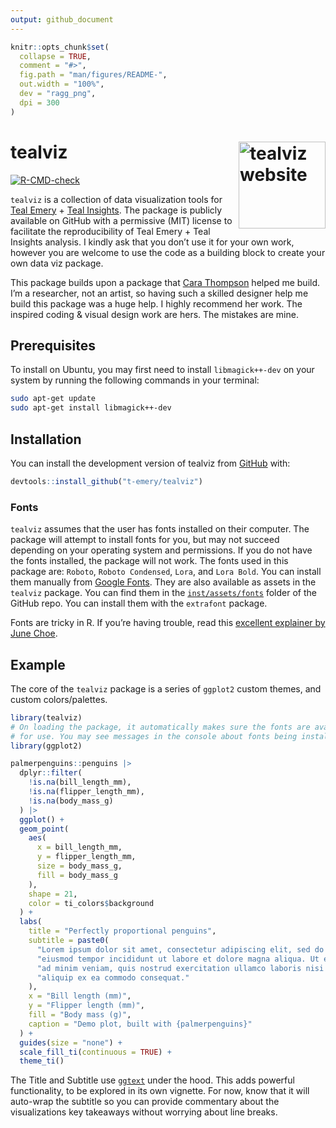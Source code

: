 ```yaml
---
output: github_document
---
```


<!-- README.md is generated from README.Rmd. Please edit that file -->

```r
knitr::opts_chunk$set(
  collapse = TRUE,
  comment = "#>",
  fig.path = "man/figures/README-",
  out.width = "100%",
  dev = "ragg_png",
  dpi = 300
)
```

# tealviz <a href="https://t-emery.github.io/tealviz/"><img src="man/figures/logo.png" align="right" height="139" alt="tealviz website" /></a>
<!-- badges: start -->
[![R-CMD-check](https://github.com/Promptly-Technologies-LLC/tealviz/actions/workflows/R-CMD-check.yaml/badge.svg)](https://github.com/Promptly-Technologies-LLC/tealviz/actions/workflows/R-CMD-check.yaml)
<!-- badges: end -->

`tealviz` is a collection of data visualization tools for [Teal Emery](https://www.tealemery.com/) + [Teal Insights](https://www.linkedin.com/company/teal-insights/?viewAsMember=true). The package is publicly available on GitHub with a permissive (MIT) license to facilitate the reproducibility of Teal Emery + Teal Insights analysis. I kindly ask that you don't use it for your own work, however you are welcome to use the code as a building block to create your own data viz package.

This package builds upon a package that [Cara Thompson](https://www.cararthompson.com/) helped me build. I'm a researcher, not an artist, so having such a skilled designer help me build this package was a huge help. I highly recommend her work. The inspired coding & visual design work are hers. The mistakes are mine.

## Prerequisites

To install on Ubuntu, you may first need to install `libmagick++-dev` on your system by running the following commands in your terminal:

``` bash
sudo apt-get update
sudo apt-get install libmagick++-dev
```

## Installation

You can install the development version of tealviz from [GitHub](https://github.com/) with:

``` r
devtools::install_github("t-emery/tealviz")
```

### Fonts

`tealviz` assumes that the user has fonts installed on their computer. The package will attempt to install fonts for you, but may not succeed depending on your operating system and permissions. If you do not have the fonts installed, the package will not work. The fonts used in this package are: `Roboto`, `Roboto Condensed`, `Lora`, and `Lora Bold`. You can install them manually from [Google Fonts](https://fonts.google.com/). They are also available as assets in the `tealviz` package. You can find them in the [`inst/assets/fonts`](https://github.com/t-emery/tealviz/tree/main/inst/assets/fonts) folder of the GitHub repo. You can install them with the `extrafont` package.

Fonts are tricky in R. If you're having trouble, read this [excellent explainer by June Choe](https://yjunechoe.github.io/posts/2021-06-24-setting-up-and-debugging-custom-fonts/).

## Example

The core of the `tealviz` package is a series of `ggplot2` custom themes, and custom colors/palettes. 

```r
library(tealviz)
# On loading the package, it automatically makes sure the fonts are available
# for use. You may see messages in the console about fonts being installed.
library(ggplot2)

palmerpenguins::penguins |>
  dplyr::filter(
    !is.na(bill_length_mm),
    !is.na(flipper_length_mm),
    !is.na(body_mass_g)
  ) |>
  ggplot() +
  geom_point(
    aes(
      x = bill_length_mm,
      y = flipper_length_mm,
      size = body_mass_g,
      fill = body_mass_g
    ),
    shape = 21,
    color = ti_colors$background
  ) +
  labs(
    title = "Perfectly proportional penguins",
    subtitle = paste0(
      "Lorem ipsum dolor sit amet, consectetur adipiscing elit, sed do ",
      "eiusmod tempor incididunt ut labore et dolore magna aliqua. Ut enim ",
      "ad minim veniam, quis nostrud exercitation ullamco laboris nisi ut ",
      "aliquip ex ea commodo consequat."
    ),
    x = "Bill length (mm)",
    y = "Flipper length (mm)",
    fill = "Body mass (g)",
    caption = "Demo plot, built with {palmerpenguins}"
  ) +
  guides(size = "none") +
  scale_fill_ti(continuous = TRUE) +
  theme_ti()
```

The Title and Subtitle use [`ggtext`](https://wilkelab.org/ggtext/articles/introduction.html) under the hood. This adds powerful functionality, to be explored in its own vignette. For now, know that it will auto-wrap the subtitle so you can provide commentary about the visualizations key takeaways without worrying about line breaks. 
